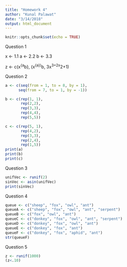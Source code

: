 ```yaml
---
title: "Homework 4"
author: "Kunal Palawat"
date: "3/14/2018"
output: html_document
---
```


```r
knitr::opts_chunk$set(echo = TRUE)
```

Question 1

x <- 1.1
a <- 2.2
b <- 3.3

z <- c(x^{a^b},
       (x^{a})^b,
       3x^3+2x^2+1)
       



Question 2
```r
a <- c(seq(from = 1, to = 8, by = 1),
      seq(from = 7, to = 1, by = -1))

b <- c(rep(1, 1),
       rep(2,2),
       rep(3,3),
       rep(4,4),
       rep(5,5))

c <- c(rep(5, 1),
       rep(4,2),
       rep(3,3),
       rep(2,4),
       rep(1,5))
print(a)
print(b)
print(c)
```

Question 3
```r
unifVec <- runif(2)
sinVec <- asin(unifVec)
print(sinVec)
```

Question 4
```r
queue <- c("sheep", "fox", "owl", "ant")
queueA <- c("sheep", "fox", "owl", "ant", "serpent")
queueB <- c("fox", "owl", "ant")
queueC <- c("donkey", "fox", "owl", "ant", "serpent")
queueD <- c("donkey", "fox", "owl", "ant")
queueE <- c("donkey", "fox", "ant")
queueF <- c("donkey", "fox", "aphid", "ant")
str(queueF)

```

Question 5
```r
z <- runif(1000)
(z<.10)
```

